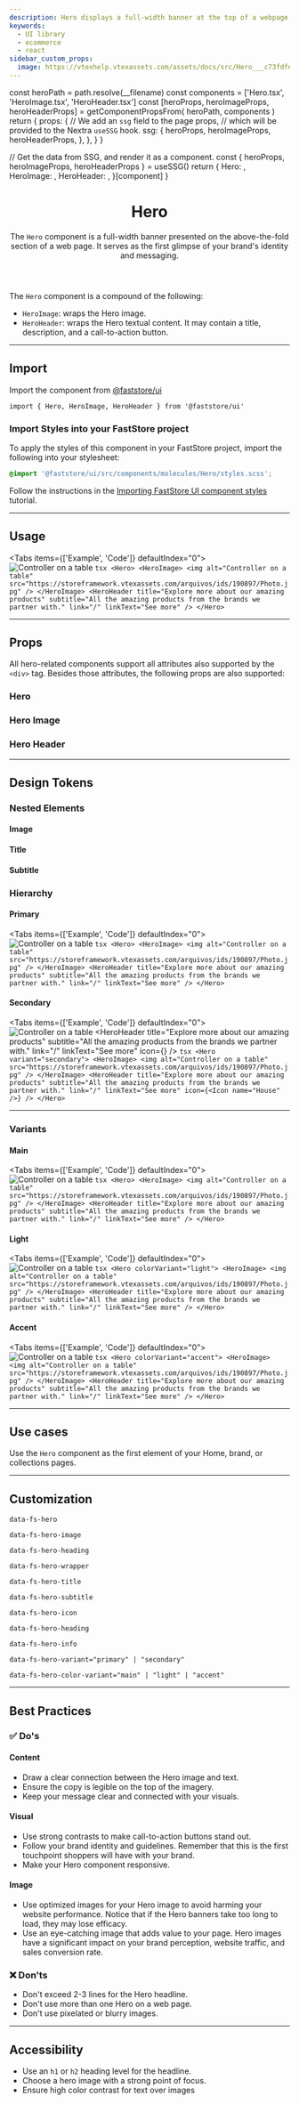 ```yaml
---
description: Hero displays a full-width banner at the top of a webpage.
keywords:
  - UI library
  - ecommerce
  - react
sidebar_custom_props:
  image: https://vtexhelp.vtexassets.com/assets/docs/src/Hero___c73fdfe80ce87c2ccc4701c07e9d5398.png
---
```




  const heroPath = path.resolve(__filename)
  const components = ['Hero.tsx', 'HeroImage.tsx', 'HeroHeader.tsx']
  const [heroProps, heroImageProps, heroHeaderProps] = getComponentPropsFrom(
    heroPath,
    components
  )
  return {
    props: {
      // We add an `ssg` field to the page props,
      // which will be provided to the Nextra `useSSG` hook.
      ssg: {
        heroProps,
        heroImageProps,
        heroHeaderProps,
      },
    },
  }
}

  // Get the data from SSG, and render it as a component.
  const { heroProps, heroImageProps, heroHeaderProps } = useSSG()
  return {
    Hero: <PropsSection propsList={heroProps} />,
    HeroImage: <PropsSection propsList={heroImageProps} />,
    HeroHeader: <PropsSection propsList={heroHeaderProps} />,
  }[component]
}

<header>

# Hero

The `Hero` component is a full-width banner presented on the above-the-fold section of a web page. It serves as the first glimpse of your brand's identity and messaging.

</header>

The `Hero` component is a compound of the following:

- `HeroImage`: wraps the Hero image.
- `HeroHeader`: wraps the Hero textual content. It may contain a title, description, and a call-to-action button.

---

## Import

Import the component from [@faststore/ui](/../components)

```tsx
import { Hero, HeroImage, HeroHeader } from '@faststore/ui'
```

### Import Styles into your FastStore project

To apply the styles of this component in your FastStore project, import the following into your stylesheet:

```scss copy
@import '@faststore/ui/src/components/molecules/Hero/styles.scss';
```

Follow the instructions in the [Importing FastStore UI component styles](/docs/customizing/components#importing-faststore-ui-component-styles) tutorial.

---

## Usage

<Tabs items={['Example', 'Code']} defaultIndex="0">
  <Tab>
    <OverviewSection>
      <Hero>
        <HeroImage>
          <img
            alt="Controller on a table"
            src="https://storeframework.vtexassets.com/arquivos/ids/190897/Photo.jpg"
          />
        </HeroImage>
        <HeroHeader
          title="Explore more about our amazing products"
          subtitle="All the amazing products from the brands we partner with."
          link="/"
          linkText="See more"
        />
      </Hero>
    </OverviewSection>
  </Tab>
  <Tab>
    ```tsx
    <Hero>
      <HeroImage>
        <img
          alt="Controller on a table"
          src="https://storeframework.vtexassets.com/arquivos/ids/190897/Photo.jpg"
        />
      </HeroImage>
      <HeroHeader
        title="Explore more about our amazing products"
        subtitle="All the amazing products from the brands we partner with."
        link="/"
        linkText="See more"
      />
    </Hero>
    ```
  </Tab>
</Tabs>

---

## Props

All hero-related components support all attributes also supported by the `<div>` tag.
Besides those attributes, the following props are also supported:

### Hero

<HeroPropsSection component="Hero" />

### Hero Image

<HeroPropsSection component="HeroImage" />

### Hero Header

<HeroPropsSection component="HeroHeader" />

---

## Design Tokens

<TokenTable>
  <TokenRow token="--fs-hero-text-size" value="var(--fs-text-size-lead)" />
  <TokenRow token="--fs-hero-text-line-height" value="1.33" />
</TokenTable>

### Nested Elements

#### Image

<TokenTable>
  <TokenRow token="--fs-hero-image-border-radius" value="0" />
</TokenTable>

#### Title

<TokenTable>
  <TokenRow
    token="--fs-hero-title-padding"
    value="var(--fs-spacing-5) 0 var(--fs-spacing-6)"
  />
  <TokenRow
    token="--fs-hero-title-weight"
    value="var(--fs-text-weight-black)"
  />
  <TokenRow token="--fs-hero-title-line-height" value="1.1" />
</TokenTable>

#### Subtitle

<TokenTable>
  <TokenRow
    token="--fs-hero-subtitle-margin-top-mobile"
    value="var(--fs-spacing-2)"
  />
  <TokenRow
    token="--fs-hero-subtitle-margin-top-tablet"
    value="var(--fs-spacing-4)"
  />
  <TokenRow token="--fs-hero-subtitle-size" value="var(--fs-hero-text-size)" />
  <TokenRow
    token="--fs-hero-subtitle-line-height"
    value="var(--fs-hero-text-line-height)"
  />
</TokenTable>

### Hierarchy

#### Primary

<Tabs items={['Example', 'Code']} defaultIndex="0">
  <Tab>
    <OverviewSection>
      <Hero>
        <HeroImage>
          <img
            alt="Controller on a table"
            src="https://storeframework.vtexassets.com/arquivos/ids/190897/Photo.jpg"
          />
        </HeroImage>
        <HeroHeader
          title="Explore more about our amazing products"
          subtitle="All the amazing products from the brands we partner with."
          link="/"
          linkText="See more"
        />
      </Hero>
    </OverviewSection>
  </Tab>
  <Tab>
    ```tsx
    <Hero>
      <HeroImage>
        <img
          alt="Controller on a table"
          src="https://storeframework.vtexassets.com/arquivos/ids/190897/Photo.jpg"
        />
      </HeroImage>
      <HeroHeader
        title="Explore more about our amazing products"
        subtitle="All the amazing products from the brands we partner with."
        link="/"
        linkText="See more"
      />
    </Hero>
    ```
  </Tab>
</Tabs>

<TokenTable>
  <TokenRow token="--fs-hero-primary-image-height-mobile" value="15rem" />
  <TokenRow token="--fs-hero-primary-image-height-desktop" value="29rem" />
  <TokenRow
    token="--fs-hero-primary-title-size"
    value="var(--fs-text-size-title-huge)"
  />
</TokenTable>

#### Secondary

<Tabs items={['Example', 'Code']} defaultIndex="0">
  <Tab>
    <OverviewSection>
      <Hero variant="secondary">
        <HeroImage>
          <img
            alt="Controller on a table"
            src="https://storeframework.vtexassets.com/arquivos/ids/190897/Photo.jpg"
          />
        </HeroImage>
        <HeroHeader
          title="Explore more about our amazing products"
          subtitle="All the amazing products from the brands we partner with."
          link="/"
          linkText="See more"
          icon={<Icon name="House" />}
        />
      </Hero>
    </OverviewSection>
  </Tab>
  <Tab>
    ```tsx
    <Hero variant="secondary">
      <HeroImage>
        <img
          alt="Controller on a table"
          src="https://storeframework.vtexassets.com/arquivos/ids/190897/Photo.jpg"
        />
      </HeroImage>
      <HeroHeader
        title="Explore more about our amazing products"
        subtitle="All the amazing products from the brands we partner with."
        link="/"
        linkText="See more"
        icon={<Icon name="House" />}
      />
    </Hero>
    ```
  </Tab>
</Tabs>

<TokenTable>
  <TokenRow token="--fs-hero-secondary-image-height-mobile" value="11.25rem" />
  <TokenRow
    token="--fs-hero-secondary-image-height-desktop"
    value="14.188rem"
  />
  <TokenRow
    token="--fs-hero-secondary-title-size"
    value="var(--fs-text-size-title-page)"
  />
</TokenTable>

---

### Variants

#### Main

<Tabs items={['Example', 'Code']} defaultIndex="0">
  <Tab>
    <OverviewSection>
      <Hero>
        <HeroImage>
          <img
            alt="Controller on a table"
            src="https://storeframework.vtexassets.com/arquivos/ids/190897/Photo.jpg"
          />
        </HeroImage>
        <HeroHeader
          title="Explore more about our amazing products"
          subtitle="All the amazing products from the brands we partner with."
          link="/"
          linkText="See more"
        />
      </Hero>
    </OverviewSection>
  </Tab>
  <Tab>
    ```tsx
    <Hero>
      <HeroImage>
        <img
          alt="Controller on a table"
          src="https://storeframework.vtexassets.com/arquivos/ids/190897/Photo.jpg"
        />
      </HeroImage>
      <HeroHeader
        title="Explore more about our amazing products"
        subtitle="All the amazing products from the brands we partner with."
        link="/"
        linkText="See more"
      />
    </Hero>
    ```
  </Tab>
</Tabs>

<TokenTable>
  <TokenRow
    token="--fs-hero-main-bkg-color"
    value="var(--fs-color-primary-bkg)"
    isColor
  />
  <TokenRow
    token="--fs-hero-main-text-color"
    value="var(--fs-color-primary-text)"
    isColor
  />
</TokenTable>

#### Light

<Tabs items={['Example', 'Code']} defaultIndex="0">
  <Tab>
    <OverviewSection>
      <Hero colorVariant="light">
        <HeroImage>
          <img
            alt="Controller on a table"
            src="https://storeframework.vtexassets.com/arquivos/ids/190897/Photo.jpg"
          />
        </HeroImage>
        <HeroHeader
          title="Explore more about our amazing products"
          subtitle="All the amazing products from the brands we partner with."
          link="/"
          linkText="See more"
        />
      </Hero>
    </OverviewSection>
  </Tab>
  <Tab>
    ```tsx
    <Hero colorVariant="light">
      <HeroImage>
        <img
          alt="Controller on a table"
          src="https://storeframework.vtexassets.com/arquivos/ids/190897/Photo.jpg"
        />
      </HeroImage>
      <HeroHeader
        title="Explore more about our amazing products"
        subtitle="All the amazing products from the brands we partner with."
        link="/"
        linkText="See more"
      />
    </Hero>
    ```
  </Tab>
</Tabs>

<TokenTable>
  <TokenRow
    token="--fs-hero-light-bkg-color"
    value="var(--fs-color-secondary-bkg-light)"
    isColor
  />
  <TokenRow
    token="--fs-hero-light-text-color"
    value="var(--fs-color-text-display)"
    isColor
  />
</TokenTable>

#### Accent

<Tabs items={['Example', 'Code']} defaultIndex="0">
  <Tab>
    <OverviewSection>
      <Hero colorVariant="accent">
        <HeroImage>
          <img
            alt="Controller on a table"
            src="https://storeframework.vtexassets.com/arquivos/ids/190897/Photo.jpg"
          />
        </HeroImage>
        <HeroHeader
          title="Explore more about our amazing products"
          subtitle="All the amazing products from the brands we partner with."
          link="/"
          linkText="See more"
        />
      </Hero>
    </OverviewSection>
  </Tab>
  <Tab>
    ```tsx
    <Hero colorVariant="accent">
      <HeroImage>
        <img
          alt="Controller on a table"
          src="https://storeframework.vtexassets.com/arquivos/ids/190897/Photo.jpg"
        />
      </HeroImage>
      <HeroHeader
        title="Explore more about our amazing products"
        subtitle="All the amazing products from the brands we partner with."
        link="/"
        linkText="See more"
      />
    </Hero>
    ```
  </Tab>
</Tabs>

<TokenTable>
  <TokenRow
    token="--fs-hero-accent-bkg-color"
    value="var(--fs-color-highlighted-bkg)"
    isColor
  />
  <TokenRow
    token="--fs-hero-accent-text-color"
    value="var(--fs-hero-light-text-color)"
    globalValue="var(--fs-color-text-display)"
    isColor
  />
</TokenTable>

---

## Use cases

Use the `Hero` component as the first element of your Home, brand, or collections pages.

---

## Customization

`data-fs-hero`

`data-fs-hero-image`

`data-fs-hero-heading`

`data-fs-hero-wrapper`

`data-fs-hero-title`

`data-fs-hero-subtitle`

`data-fs-hero-icon`

`data-fs-hero-heading`

`data-fs-hero-info`

`data-fs-hero-variant="primary" | "secondary"`

`data-fs-hero-color-variant="main" | "light" | "accent"`

---

## Best Practices

### ✅ Do's

#### Content

- Draw a clear connection between the Hero image and text.
- Ensure the copy is legible on the top of the imagery.
- Keep your message clear and connected with your visuals.

#### Visual

- Use strong contrasts to make call-to-action buttons stand out.
- Follow your brand identity and guidelines. Remember that this is the first touchpoint shoppers will have with your brand.
- Make your Hero component responsive.

#### Image

- Use optimized images for your Hero image to avoid harming your website performance. Notice that if the Hero banners take too long to load, they may lose efficacy.
- Use an eye-catching image that adds value to your page. Hero images have a significant impact on your brand perception, website traffic, and sales conversion rate.

### ❌ Don'ts

- Don't exceed 2-3 lines for the Hero headline.
- Don't use more than one Hero on a web page.
- Don't use pixelated or blurry images.

---

## Accessibility

- Use an `h1` or `h2` heading level for the headline.
- Choose a hero image with a strong point of focus.
- Ensure high color contrast for text over images
